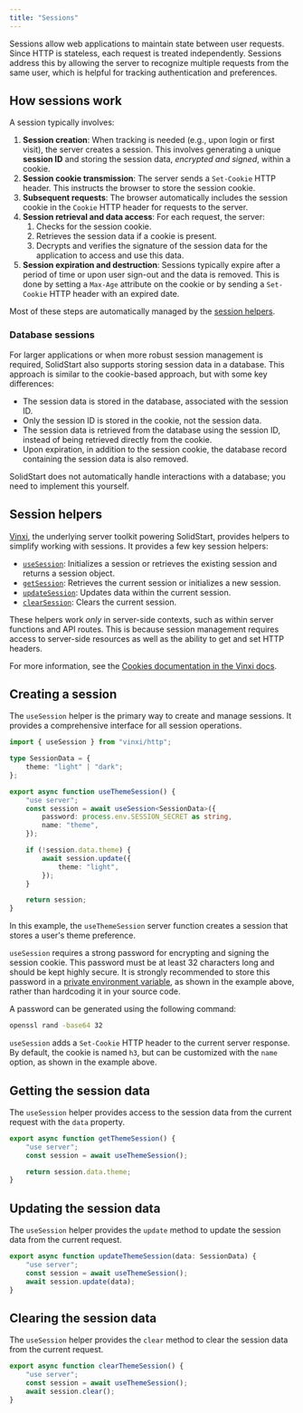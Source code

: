 ```yaml
---
title: "Sessions"
---
```


Sessions allow web applications to maintain state between user requests.
Since HTTP is stateless, each request is treated independently.
Sessions address this by allowing the server to recognize multiple requests from the same user, which is helpful for tracking authentication and preferences.

## How sessions work

A session typically involves:

1. **Session creation**: When tracking is needed (e.g., upon login or first visit), the server creates a session.
   This involves generating a unique **session ID** and storing the session data, _encrypted and signed_, within a cookie.
2. **Session cookie transmission**: The server sends a `Set-Cookie` HTTP header.
   This instructs the browser to store the session cookie.
3. **Subsequent requests**: The browser automatically includes the session cookie in the `Cookie` HTTP header for requests to the server.
4. **Session retrieval and data access**: For each request, the server:
   1. Checks for the session cookie.
   2. Retrieves the session data if a cookie is present.
   3. Decrypts and verifies the signature of the session data for the application to access and use this data.
5. **Session expiration and destruction**: Sessions typically expire after a period of time or upon user sign-out and the data is removed.
   This is done by setting a `Max-Age` attribute on the cookie or by sending a `Set-Cookie` HTTP header with an expired date.

Most of these steps are automatically managed by the [session helpers](#session-helpers).

### Database sessions

For larger applications or when more robust session management is required, SolidStart also supports storing session data in a database.
This approach is similar to the cookie-based approach, but with some key differences:

- The session data is stored in the database, associated with the session ID.
- Only the session ID is stored in the cookie, not the session data.
- The session data is retrieved from the database using the session ID, instead of being retrieved directly from the cookie.
- Upon expiration, in addition to the session cookie, the database record containing the session data is also removed.

SolidStart does not automatically handle interactions with a database; you need to implement this yourself.

## Session helpers

[Vinxi](https://vinxi.vercel.app), the underlying server toolkit powering SolidStart, provides helpers to simplify working with sessions.
It provides a few key session helpers:

- [`useSession`](https://vinxi.vercel.app/api/server/session.html#usesession): Initializes a session or retrieves the existing session and returns a session object.
- [`getSession`](https://vinxi.vercel.app/api/server/session.html#getsession): Retrieves the current session or initializes a new session.
- [`updateSession`](https://vinxi.vercel.app/api/server/session.html#updatesession): Updates data within the current session.
- [`clearSession`](https://vinxi.vercel.app/api/server/session.html#clearsession): Clears the current session.

These helpers work _only_ in server-side contexts, such as within server functions and API routes.
This is because session management requires access to server-side resources as well as the ability to get and set HTTP headers.

For more information, see the [Cookies documentation in the Vinxi docs](https://vinxi.vercel.app/api/server/session.html).

## Creating a session

The `useSession` helper is the primary way to create and manage sessions.
It provides a comprehensive interface for all session operations.

```ts title="src/lib/session.ts"
import { useSession } from "vinxi/http";

type SessionData = {
	theme: "light" | "dark";
};

export async function useThemeSession() {
	"use server";
	const session = await useSession<SessionData>({
		password: process.env.SESSION_SECRET as string,
		name: "theme",
	});

	if (!session.data.theme) {
		await session.update({
			theme: "light",
		});
	}

	return session;
}
```

In this example, the `useThemeSession` server function creates a session that stores a user's theme preference.

`useSession` requires a strong password for encrypting and signing the session cookie.
This password must be at least 32 characters long and should be kept highly secure.
It is strongly recommended to store this password in a [private environment variable](/configuration/environment-variables#private-environment-variables), as shown in the example above, rather than hardcoding it in your source code.

A password can be generated using the following command:

```sh frame="none"
openssl rand -base64 32
```

`useSession` adds a `Set-Cookie` HTTP header to the current server response.
By default, the cookie is named `h3`, but can be customized with the `name` option, as shown in the example above.

## Getting the session data

The `useSession` helper provides access to the session data from the current request with the `data` property.

```ts title="src/lib/session.ts"
export async function getThemeSession() {
	"use server";
	const session = await useThemeSession();

	return session.data.theme;
}
```

## Updating the session data

The `useSession` helper provides the `update` method to update the session data from the current request.

```ts title="src/lib/session.ts"
export async function updateThemeSession(data: SessionData) {
	"use server";
	const session = await useThemeSession();
	await session.update(data);
}
```

## Clearing the session data

The `useSession` helper provides the `clear` method to clear the session data from the current request.

```ts title="src/lib/session.ts"
export async function clearThemeSession() {
	"use server";
	const session = await useThemeSession();
	await session.clear();
}
```
